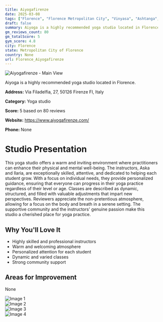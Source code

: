 ```yaml
---
title: Aiyogafirenze
date: 2025-03-08
tags: ["Florence", "Florence Metropolitan City", "Vinyasa", "Ashtanga", "welcoming", "community-focused", "Florence"]  
draft: false
summary: Aiyoga is a highly recommended yoga studio located in Florence.
gm_reviews_count: 80
gm_totalScore: 5
gym_score: 4.8
city: Florence
state: Metropolitan City of Florence
country: None
url: Florence_Aiyogafirenze
---
```


<div className="aspect-[16/9] relative my-8">
  <img 
    src="https://lh5.googleusercontent.com/p/AF1QipOoTLKJIN13cDxw2GVYOuhZpo3CDPsq-JOZNKUq=w1920-h1080-k-no"
    alt="Aiyogafirenze - Main View"
    className="object-cover absolute inset-0 w-full h-full rounded-lg"
  />
</div>

Aiyoga is a highly recommended yoga studio located in Florence.

**Address:** Via Filadelfia, 27, 50126 Firenze FI, Italy

**Category:** Yoga studio

**Score:** 5 based on 80 reviews

**Website:** https://www.aiyogafirenze.com/

**Phone:** None

# Studio Presentation

This yoga studio offers a warm and inviting environment where practitioners can enhance their physical and mental well-being. The instructors, Aska and Ilaria, are exceptionally skilled, attentive, and dedicated to helping each student grow. With a focus on individual needs, they provide personalized guidance, ensuring that everyone can progress in their yoga practice regardless of their level or age. Classes are described as dynamic, structured, and filled with valuable adjustments that impart new perspectives. Reviewers appreciate the non-pretentious atmosphere, allowing for a focus on the body and breath in a serene setting. The supportive community and the instructors' genuine passion make this studio a cherished place for yoga practice.

## Why You'll Love It

- Highly skilled and professional instructors
- Warm and welcoming atmosphere
- Personalized attention for each student
- Dynamic and varied classes
- Strong community support

## Areas for Improvement

None

<div className="grid grid-cols-1 xl:grid-cols-2 gap-4 my-8">
<div className="aspect-[4/3] relative"><img src="https://lh5.googleusercontent.com/p/AF1QipMyYkbMjZ6fzZmKqZePLZUmN7ZYVzdbZv-8_KrV=w1920-h1080-k-no" alt="Image 1" className="object-cover absolute inset-0 w-full h-full rounded-lg" /></div>
<div className="aspect-[4/3] relative"><img src="https://lh5.googleusercontent.com/p/AF1QipO4hyQMBuKm-eI9GB36knlv7W-bFy0113RYC-9H=w1920-h1080-k-no" alt="Image 2" className="object-cover absolute inset-0 w-full h-full rounded-lg" /></div>
<div className="aspect-[4/3] relative"><img src="https://lh5.googleusercontent.com/p/AF1QipOTKO5xoNt9Q6NFHxrSHXLTjmN6yBWgz-zLBIO2=w1920-h1080-k-no" alt="Image 3" className="object-cover absolute inset-0 w-full h-full rounded-lg" /></div>
<div className="aspect-[4/3] relative"><img src="https://lh5.googleusercontent.com/p/AF1QipMZklyz3sBqqdSSzjbLDJNcJ4VeP68y1ne4EXOL=w1920-h1080-k-no" alt="Image 4" className="object-cover absolute inset-0 w-full h-full rounded-lg" /></div>
</div>